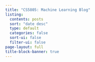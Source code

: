```yaml
---
title: "CS5805: Machine Learning Blog"
listing:
  contents: posts
  sort: "date desc"
  type: default
  categories: false
  sort-ui: false
  filter-ui: false
page-layout: full
title-block-banner: true
---
```



